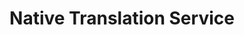 ---
title: Native Translation Service
sidebar_position: 1
description: sample page
custom_edit_url: null
---